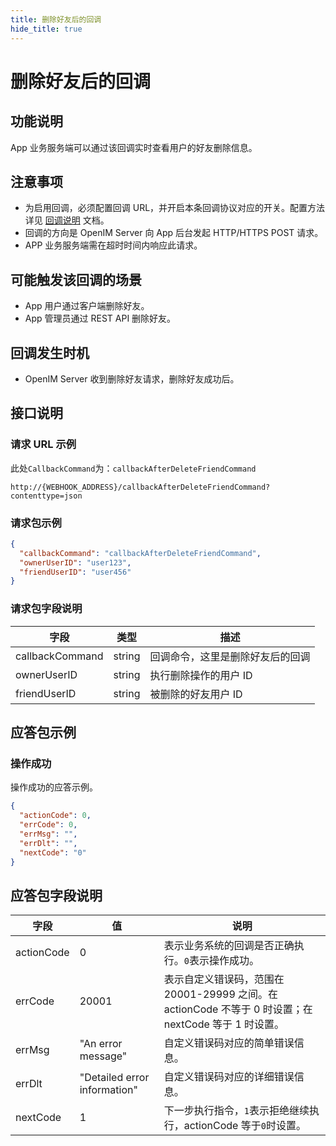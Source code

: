 ```yaml
---
title: 删除好友后的回调
hide_title: true
---
```


# 删除好友后的回调

## 功能说明

App 业务服务端可以通过该回调实时查看用户的好友删除信息。

## 注意事项

- 为启用回调，必须配置回调 URL，并开启本条回调协议对应的开关。配置方法详见 [回调说明](../introduction) 文档。
- 回调的方向是 OpenIM Server 向 App 后台发起 HTTP/HTTPS POST 请求。
- APP 业务服务端需在超时时间内响应此请求。

## 可能触发该回调的场景

- App 用户通过客户端删除好友。
- App 管理员通过 REST API 删除好友。

## 回调发生时机

- OpenIM Server 收到删除好友请求，删除好友成功后。

## 接口说明

### 请求 URL 示例

此处`CallbackCommand`为：`callbackAfterDeleteFriendCommand`
```plaintext
http://{WEBHOOK_ADDRESS}/callbackAfterDeleteFriendCommand?contenttype=json
```

### 请求包示例

```json
{
  "callbackCommand": "callbackAfterDeleteFriendCommand",
  "ownerUserID": "user123",
  "friendUserID": "user456"
}
```

### 请求包字段说明

| 字段            | 类型   | 描述                             |
| --------------- | ------ | -------------------------------- |
| callbackCommand | string | 回调命令，这里是删除好友后的回调 |
| ownerUserID     | string | 执行删除操作的用户 ID            |
| friendUserID    | string | 被删除的好友用户 ID              |

## 应答包示例

### 操作成功

操作成功的应答示例。

```json
{
  "actionCode": 0,
  "errCode": 0,
  "errMsg": "",
  "errDlt": "",
  "nextCode": "0"
}
```

## 应答包字段说明

| 字段       | 值                           | 说明                                                                                                  |
| ---------- | ---------------------------- | ----------------------------------------------------------------------------------------------------- |
| actionCode | 0                            | 表示业务系统的回调是否正确执行。`0`表示操作成功。                                                     |
| errCode    | 20001                        | 表示自定义错误码，范围在 20001-29999 之间。在 actionCode 不等于 0 时设置；在 nextCode 等于 1 时设置。 |
| errMsg     | "An error message"           | 自定义错误码对应的简单错误信息。                                                                      |
| errDlt     | "Detailed error information" | 自定义错误码对应的详细错误信息。                                                                      |
| nextCode   | 1                            | 下一步执行指令，`1`表示拒绝继续执行，actionCode 等于`0`时设置。                                       |
